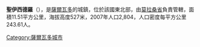 '''聖伊西德羅'''（{{lang-es|San Isidro}}），是[[薩爾瓦多|薩爾瓦多]]的城鎮，位於該國東北部，由[[莫拉桑省|莫拉桑省]]負責管轄，面積11.51平方公里，海拔高度527米，2007年人口2,804，人口密度每平方公里243.61人。

{{Coord|13|51|N|88|14|W|display=title}}

{{ElSalvador-geo-stub}}
[[Category:薩爾瓦多城市|Category:薩爾瓦多城市]]